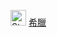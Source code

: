 [[File:State Flag of Greece (1863-1924 and 1935-1973).svg|25px]] [[希臘王國|希臘]]<noinclude>
[[Category:旗帜模板|{{PAGENAME}}]]
[[Category:欧洲国家模板|{{PAGENAME}}]]
</noinclude>